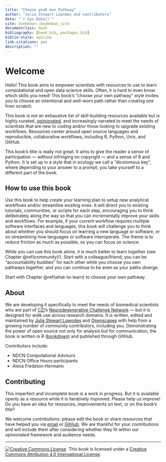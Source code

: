 ```yaml
--- 
title: "Choose youR own Pythway"
author: "Julia Stewart Lowndes and contributors"
date: "`r Sys.Date()`"
site: bookdown::bookdown_site
documentclass: book
bibliography: [book.bib, packages.bib]
biblio-style: apalike
link-citations: yes
description: ""
---
```


# Welcome {#welcome}

Hello! This book aims to empower scientists with resources to use to learn computational and open data science skills. Often, it is hard to even know which skills you need! This book's "choose your own pathway" style invites you to choose an intentional and well-worn path rather than creating one from scratch. 

This book is not an exhaustive list of skill-building resources available but is highly curated, [opinionated](https://peerj.com/preprints/3210/), and increasingly narrated to meet the needs of scientists that are new to coding and/or those looking to upgrade existing workflows. Resources center around open source languages and reproducible, collaborative workflows, including R, Python, Unix, and GitHub.

This book's title is really not great. It aims to give the reader a sense of participation — without infringing on copyright — and a sense of R and Python. It is set up in a style that in ecology we call a "dicotomous key", where depending to your answer to a prompt, you take yourself to a different part of the book. 

## How to use this book

Use this book to help create your learning plan to setup new analytical workflows and/or streamline existing ones. It will direct you to existing tutorials, communities, or scripts for each step, encouraging you to think deliberately along the way so that you can incrementally improve your skills and workflows. For example, if your current workflow requires multiple software interfaces and languages, this book will challenge you to think about whether you should focus on learning a new language or software, or on streamlining how languages or software interoperate. The theme is to reduce friction as much as possible, so you can focus on science. <!---  More concretely, if this workflow includes using Unix (Command Line) to run Python programs and manage files and also R to create figures with a lot of time spent file-shuffling and bookkeeping manually by you, this book will offer you to consider that from within R you can execute Command Line and Python functions in addition to making publication-ready graphics — all in a reproducible report that can be tracked by version-control software that also eases sharing with others.    — and that a first step might be to start calling the Command Line from R.The point is that you're not reinventing the wheel. So don't interpret this choose your own adventure as reinventing the wheel Allison. It does sound like a new thing. FRAMING 
--->

While you can use this book alone, it is much better to learn together (see Chapter \@ref(community)!). Start with a colleague/friend; you can be "accountability buddies" for each other while you choose you own pathways together, and you can continue to be even as your paths diverge.

Start with Chapter \@ref(what-to-learn) to choose your own pathway.

## About

We are developing it specifically to meet the needs of biomedical scientists who are part of [CZI](https://chanzuckerberg.com/)'s [Neurodegenerative Challenge Network](https://medium.com/@cziscience/a-new-approach-to-solving-neurodegeneration-2aa50654ed04) — but it is designed for wide use across research domains. It is written, edited and maintained by [Julia Stewart Lowndes](http://jules32.github.io) and [Openscapes](https://openscapes.org) with help from a growing number of community contributors, including you. <!---supported by CZI--->
Demonstrating the power of open source not only for analysis but for communication, the book is written in R ([bookdown](https://bookdown.org/yihui/bookdown/)) and published through GitHub.


Contributors include:

- NDCN Computational Advisors
- NDCN Office Hours participants
- Alexa Fredston-Hermann


## Contributing

This imperfect and incomplete book is a work in progress. But it is available openly as a resource while it is iteratively improved. Please help us improve! Do you have an idea for resources, improvements on text, or on the book's title? 

We welcome contributions: please edit the book or share resources that have helped you via [email](mailto:openscapes@nceas.ucsb.edu) or [GitHub](https://github.com/openscapes/cyop). We are thankful for your contributions and will include them after considering whether they fit within our opinionated framework and audience needs.

----

<a rel='license' href='http://creativecommons.org/licenses/by/4.0/'><img alt='Creative Commons License' style='border-width:0' src='https://i.creativecommons.org/l/by/4.0/88x31.png' /></a>&nbsp;&nbsp;This book is licensed under a <a rel='license' href='http://creativecommons.org/licenses/by/4.0/'>Creative Commons Attribution 4.0 International License</a>.



<!---
https://github.com/rstudio/bookdown-demo/blob/master/01-intro.Rmd: 

You can label chapter and section titles using `{#label}` after them, e.g., we can reference Chapter \@ref(intro). If you do not manually label them, there will be automatic labels anyway, e.g., Chapter \@ref(methods).


Do you want to learn R or Python? 
Do you know why? 

- R (go to Ch. Y)
- Python (go to Ch Y)
- Unix (go to 
--->
<!---

Hello! This is a course taught by Dr. Julie Stewart Lowndes and Dr. Allison Horst at the RStudio Conference: January 27-28 in San Francisco, California. 

This course is for Excel users who want to add or integrate R and RStudio into their existing data analysis toolkit. It is a friendly intro to becoming a modern R user, full of tidyverse, RMarkdown, GitHub, collaboration & reproducibility. 


This book is written to be used as a reference, to teach, or as self-paced learning. And also, awesomely, it’s created with the same tools and practices we will be talking about: R and RStudio — specifically [bookdown](https://bookdown.org/yihui/bookdown/) — and GitHub. It is being fine-tuned but the most recent version is always available: 

**This book**: <https://rstudio-conf-2020.github.io/r-for-excel/>  
**Book GitHub repo**: <https://github.com/rstudio-conf-2020/r-for-excel>  
**Accompanying slides**: [Google Slides](https://docs.google.com/presentation/d/1w9cVzEsdbyZ6vay4UnoTvTWd9t-AO_x06HoVzgAiSFE/edit?usp=sharing)  


--->